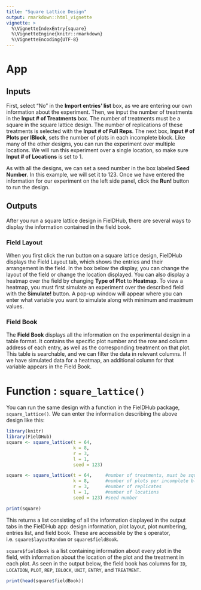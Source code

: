 ```yaml
---
title: "Square Lattice Design"
output: rmarkdown::html_vignette
vignette: >
  %\VignetteIndexEntry{square}
  %\VignetteEngine{knitr::rmarkdown}
  %\VignetteEncoding{UTF-8}
---
```


# App

## Inputs
First, select "No" in the **Import entries' list** box, as we are entering our own information about the experiment. 
Then, we input the number of treatments in the **Input # of Treatments** box. The number of treatments must be a square in the square lattice design. The number of replications of these treatments is selected with the **Input # of Full Reps**. The next box, **Input # of Plots per IBlock**, sets the number of plots in each incomplete block.
Like many of the other designs, you can run the experiment over multiple locations. We will run this experiment over a single location, so make sure **Input # of Locations** is set to 1.

As with all the designs, we can set a seed number in the box labeled **Seed Number**. In this example, we will set it to 123. 
Once we have entered the information for our experiment on the left side panel, click the **Run!** button to run the design. 

## Outputs
After you run a square lattice design in FielDHub, there are several ways to display the information contained in the field book. 

### Field Layout
When you first click the run button on a square lattice design, FielDHub displays the Field Layout tab, which shows the entries and their arrangement in the field. In the box below the display, you can change the layout of the field or change the location displayed. 
You can also display a heatmap over the field by changing **Type of Plot** to **Heatmap**. To view a heatmap, you must first simulate an experiment over the described field with the **Simulate!** button. A pop-up window will appear where you can enter what variable you want to simulate along with minimum and maximum values. 

### Field Book
The **Field Book** displays all the information on the experimental design in a table format. It contains the specific plot number and the row and column address of each entry, as well as the corresponding treatment on that plot. This table is searchable, and we can filter the data in relevant columns. If we have simulated data for a heatmap, an additional column for that variable appears in the Field Book. 

# Function : `square_lattice()`

You can run the same design with a function in the FielDHub package, `square_lattice()`. We can enter the information describing the above design like this:
```r
library(knitr)
library(FielDHub)
square <- square_lattice(t = 64,
                         k = 8,
                         r = 3,
                         l = 1,
                         seed = 123)

```
```r
square <- square_lattice(t = 64,     #number of treatments, must be square number
                         k = 8,      #number of plots per incomplete block
                         r = 3,      #number of replicates
                         l = 1,      #number of locations
                         seed = 123) #seed number
```
```r
print(square)
```
This returns a list consisting of all the information displayed in the output tabs in the FielDHub app: design information, plot layout, plot numbering, entries list, and field book. These are accessible by the `$` operator, i.e. `square$layoutRandom` or `square$fieldBook`. 

`square$fieldBook` is a list containing information about every plot in the field, with information about the location of the plot and the treatment in each plot. As seen in the output below, the field book has columns for `ID`, `LOCATION`, `PLOT`, `REP`, `IBLOCK`, `UNIT`, `ENTRY`, and `TREATMENT`.
```r
print(head(square$fieldBook))
```
